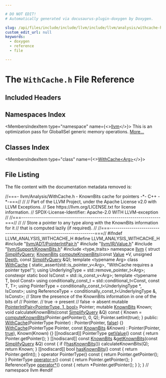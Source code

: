 ```yaml
---

# DO NOT EDIT!
# Automatically generated via docusaurus-plugin-doxygen by Doxygen.

slug: /api/files/include/include/llvm/include/llvm/analysis/withcache-h
custom_edit_url: null
keywords:
  - doxygen
  - reference
  - file

---
```





# The `WithCache.h` File Reference

<DoxygenPage pluginConfig={pluginConfig}>



## Included Headers

<IncludesList>
<IncludesListItem
  filePath="llvm/ADT/PointerIntPair.h"
  permalink="/docs/api/files/include/include/llvm/include/llvm/adt/pointerintpair-h"
  isLocal="true" />
<IncludesListItem
  filePath="llvm/IR/Value.h"
  permalink="/docs/api/files/include/include/llvm/include/llvm/ir/value-h"
  isLocal="true" />
<IncludesListItem
  filePath="llvm/Support/KnownBits.h"
  permalink="/docs/api/files/include/include/llvm/include/llvm/support/knownbits-h"
  isLocal="true" />
<IncludesListItem
  filePath="type_traits"
  permalink=""
  isLocal="false" />
</IncludesList>

## Namespaces Index

<MembersIndex>

<MembersIndexItem
  type="namespace"
  name={<><a href="/docs/api/namespaces/llvm">llvm</a></>}>
This is an optimization pass for GlobalISel generic memory operations. <a href="/docs/api/namespaces/llvm/#details">More...</a>
</MembersIndexItem>

</MembersIndex>

## Classes Index

<MembersIndex>

<MembersIndexItem
  type="class"
  name={<><a href="/docs/api/classes/llvm/withcache">WithCache&lt;Arg&gt;</a></>}>
</MembersIndexItem>

</MembersIndex>


## File Listing

The file content with the documentation metadata removed is:

<ProgramListing>

<Link id="l00001" /><CodeLine lineNumber="1"><Highlight kind="comment">//===- llvm/Analysis/WithCache.h - KnownBits cache for pointers -&#42;- C++ -&#42;-===//</Highlight><Highlight kind="normal"></Highlight></CodeLine>
<Link id="l00002" /><CodeLine lineNumber="2"><Highlight kind="normal"></Highlight><Highlight kind="comment">//</Highlight><Highlight kind="normal"></Highlight></CodeLine>
<Link id="l00003" /><CodeLine lineNumber="3"><Highlight kind="normal"></Highlight><Highlight kind="comment">// Part of the LLVM Project, under the Apache License v2.0 with LLVM Exceptions.</Highlight><Highlight kind="normal"></Highlight></CodeLine>
<Link id="l00004" /><CodeLine lineNumber="4"><Highlight kind="normal"></Highlight><Highlight kind="comment">// See https://llvm.org/LICENSE.txt for license information.</Highlight><Highlight kind="normal"></Highlight></CodeLine>
<Link id="l00005" /><CodeLine lineNumber="5"><Highlight kind="normal"></Highlight><Highlight kind="comment">// SPDX-License-Identifier: Apache-2.0 WITH LLVM-exception</Highlight><Highlight kind="normal"></Highlight></CodeLine>
<Link id="l00006" /><CodeLine lineNumber="6"><Highlight kind="normal"></Highlight><Highlight kind="comment">//</Highlight><Highlight kind="normal"></Highlight></CodeLine>
<Link id="l00007" /><CodeLine lineNumber="7"><Highlight kind="normal"></Highlight><Highlight kind="comment">//===----------------------------------------------------------------------===//</Highlight><Highlight kind="normal"></Highlight></CodeLine>
<Link id="l00008" /><CodeLine lineNumber="8"><Highlight kind="normal"></Highlight><Highlight kind="comment">//</Highlight><Highlight kind="normal"></Highlight></CodeLine>
<Link id="l00009" /><CodeLine lineNumber="9"><Highlight kind="normal"></Highlight><Highlight kind="comment">// Store a pointer to any type along with the KnownBits information for it</Highlight><Highlight kind="normal"></Highlight></CodeLine>
<Link id="l00010" /><CodeLine lineNumber="10"><Highlight kind="normal"></Highlight><Highlight kind="comment">// that is computed lazily (if required).</Highlight><Highlight kind="normal"></Highlight></CodeLine>
<Link id="l00011" /><CodeLine lineNumber="11"><Highlight kind="normal"></Highlight><Highlight kind="comment">//</Highlight><Highlight kind="normal"></Highlight></CodeLine>
<Link id="l00012" /><CodeLine lineNumber="12"><Highlight kind="normal"></Highlight><Highlight kind="comment">//===----------------------------------------------------------------------===//</Highlight><Highlight kind="normal"></Highlight></CodeLine>
<Link id="l00013" /><CodeLine lineNumber="13"><Highlight kind="normal"></Highlight></CodeLine>
<Link id="l00014" /><CodeLine lineNumber="14"><Highlight kind="normal"></Highlight><Highlight kind="preprocessor">#ifndef LLVM&#95;ANALYSIS&#95;WITHCACHE&#95;H</Highlight><Highlight kind="normal"></Highlight></CodeLine>
<Link id="l00015" /><CodeLine lineNumber="15"><Highlight kind="normal"></Highlight><Highlight kind="preprocessor">#define LLVM&#95;ANALYSIS&#95;WITHCACHE&#95;H</Highlight><Highlight kind="normal"></Highlight></CodeLine>
<Link id="l00016" /><CodeLine lineNumber="16"><Highlight kind="normal"></Highlight></CodeLine>
<Link id="l00017" /><CodeLine lineNumber="17"><Highlight kind="normal"></Highlight><Highlight kind="preprocessor">#include &quot;<a href="/docs/api/files/include/include/llvm/include/llvm/adt/pointerintpair-h">llvm/ADT/PointerIntPair.h</a>&quot;</Highlight><Highlight kind="normal"></Highlight></CodeLine>
<Link id="l00018" /><CodeLine lineNumber="18"><Highlight kind="normal"></Highlight><Highlight kind="preprocessor">#include &quot;<a href="/docs/api/files/include/include/llvm/include/llvm/ir/value-h">llvm/IR/Value.h</a>&quot;</Highlight><Highlight kind="normal"></Highlight></CodeLine>
<Link id="l00019" /><CodeLine lineNumber="19"><Highlight kind="normal"></Highlight><Highlight kind="preprocessor">#include &quot;<a href="/docs/api/files/include/include/llvm/include/llvm/support/knownbits-h">llvm/Support/KnownBits.h</a>&quot;</Highlight><Highlight kind="normal"></Highlight></CodeLine>
<Link id="l00020" /><CodeLine lineNumber="20"><Highlight kind="normal"></Highlight><Highlight kind="preprocessor">#include &lt;type&#95;traits&gt;</Highlight><Highlight kind="normal"></Highlight></CodeLine>
<Link id="l00021" /><CodeLine lineNumber="21"><Highlight kind="normal"></Highlight></CodeLine>
<Link id="l00022" /><CodeLine lineNumber="22"><Highlight kind="normal"></Highlight><Highlight kind="keyword">namespace </Highlight><Highlight kind="normal"><a href="/docs/api/namespaces/llvm">llvm</a> &#123;</Highlight></CodeLine>
<Link id="l00023" /><CodeLine lineNumber="23"><Highlight kind="normal"></Highlight><Highlight kind="keyword">struct </Highlight><Highlight kind="normal"><a href="/docs/api/structs/llvm/simplifyquery">SimplifyQuery</a>;</Highlight></CodeLine>
<Link id="l00024" /><CodeLine lineNumber="24"><Highlight kind="normal"><a href="/docs/api/structs/llvm/knownbits">KnownBits</a> <a href="/docs/api/namespaces/llvm/#ab2c2c51743fb4a1b17c59563909f3f24">computeKnownBits</a>(</Highlight><Highlight kind="keyword">const</Highlight><Highlight kind="normal"> <a href="/docs/api/classes/llvm/value">Value</a> &#42;V, </Highlight><Highlight kind="keywordtype">unsigned</Highlight><Highlight kind="normal"> <a href="/docs/api/namespaces/llvm/#a1eb5609345b906d024fbf9e4bc1adc06afe578efb7ca235af77fb0eef7edcf639">Depth</a>,</Highlight></CodeLine>
<Link id="l00025" /><CodeLine lineNumber="25"><Highlight kind="normal">                           </Highlight><Highlight kind="keyword">const</Highlight><Highlight kind="normal"> <a href="/docs/api/structs/llvm/simplifyquery">SimplifyQuery</a> &amp;Q);</Highlight></CodeLine>
<Link id="l00026" /><CodeLine lineNumber="26"><Highlight kind="normal"></Highlight></CodeLine>
<Link id="l00027" /><CodeLine lineNumber="27" lineLink="/docs/api/classes/llvm/withcache"><Highlight kind="normal"></Highlight><Highlight kind="keyword">template</Highlight><Highlight kind="normal"> &lt;</Highlight><Highlight kind="keyword">typename</Highlight><Highlight kind="normal"> Arg&gt; </Highlight><Highlight kind="keyword">class </Highlight><Highlight kind="normal"><a href="/docs/api/classes/llvm/withcache/#a4b011886b87d73c19fc1c86b19e924ed">WithCache</a> &#123;</Highlight></CodeLine>
<Link id="l00028" /><CodeLine lineNumber="28"><Highlight kind="normal">  </Highlight><Highlight kind="keyword">static&#95;assert</Highlight><Highlight kind="normal">(std::is&#95;pointer&#95;v&lt;Arg&gt;, </Highlight><Highlight kind="stringliteral">&quot;WithCache requires a pointer type!&quot;</Highlight><Highlight kind="normal">);</Highlight></CodeLine>
<Link id="l00029" /><CodeLine lineNumber="29"><Highlight kind="normal"></Highlight></CodeLine>
<Link id="l00030" /><CodeLine lineNumber="30"><Highlight kind="normal">  </Highlight><Highlight kind="keyword">using </Highlight><Highlight kind="normal">UnderlyingType = std::remove&#95;pointer&#95;t&lt;Arg&gt;;</Highlight></CodeLine>
<Link id="l00031" /><CodeLine lineNumber="31"><Highlight kind="normal">  </Highlight><Highlight kind="keyword">constexpr</Highlight><Highlight kind="normal"> </Highlight><Highlight kind="keyword">static</Highlight><Highlight kind="normal"> </Highlight><Highlight kind="keywordtype">bool</Highlight><Highlight kind="normal"> IsConst = std::is&#95;const&#95;v&lt;Arg&gt;;</Highlight></CodeLine>
<Link id="l00032" /><CodeLine lineNumber="32"><Highlight kind="normal"></Highlight></CodeLine>
<Link id="l00033" /><CodeLine lineNumber="33"><Highlight kind="normal">  </Highlight><Highlight kind="keyword">template</Highlight><Highlight kind="normal"> &lt;</Highlight><Highlight kind="keyword">typename</Highlight><Highlight kind="normal"> T, </Highlight><Highlight kind="keywordtype">bool</Highlight><Highlight kind="normal"> Const&gt;</Highlight></CodeLine>
<Link id="l00034" /><CodeLine lineNumber="34"><Highlight kind="normal">  </Highlight><Highlight kind="keyword">using </Highlight><Highlight kind="normal">conditionally&#95;const&#95;t = std::conditional&#95;t&lt;Const, const T, T&gt;;</Highlight></CodeLine>
<Link id="l00035" /><CodeLine lineNumber="35"><Highlight kind="normal"></Highlight></CodeLine>
<Link id="l00036" /><CodeLine lineNumber="36"><Highlight kind="normal">  </Highlight><Highlight kind="keyword">using </Highlight><Highlight kind="normal">PointerType = conditionally&#95;const&#95;t&lt;UnderlyingType &#42;, IsConst&gt;;</Highlight></CodeLine>
<Link id="l00037" /><CodeLine lineNumber="37"><Highlight kind="normal">  </Highlight><Highlight kind="keyword">using </Highlight><Highlight kind="normal">ReferenceType = conditionally&#95;const&#95;t&lt;UnderlyingType &amp;, IsConst&gt;;</Highlight></CodeLine>
<Link id="l00038" /><CodeLine lineNumber="38"><Highlight kind="normal"></Highlight></CodeLine>
<Link id="l00039" /><CodeLine lineNumber="39"><Highlight kind="normal">  </Highlight><Highlight kind="comment">// Store the presence of the KnownBits information in one of the bits of</Highlight><Highlight kind="normal"></Highlight></CodeLine>
<Link id="l00040" /><CodeLine lineNumber="40"><Highlight kind="normal">  </Highlight><Highlight kind="comment">// Pointer.</Highlight><Highlight kind="normal"></Highlight></CodeLine>
<Link id="l00041" /><CodeLine lineNumber="41"><Highlight kind="normal">  </Highlight><Highlight kind="comment">// true  -&gt; present</Highlight><Highlight kind="normal"></Highlight></CodeLine>
<Link id="l00042" /><CodeLine lineNumber="42"><Highlight kind="normal">  </Highlight><Highlight kind="comment">// false -&gt; absent</Highlight><Highlight kind="normal"></Highlight></CodeLine>
<Link id="l00043" /><CodeLine lineNumber="43"><Highlight kind="normal">  </Highlight><Highlight kind="keyword">mutable</Highlight><Highlight kind="normal"> <a href="/docs/api/classes/llvm/pointerintpair">PointerIntPair&lt;PointerType, 1, bool&gt;</a> Pointer;</Highlight></CodeLine>
<Link id="l00044" /><CodeLine lineNumber="44"><Highlight kind="normal">  </Highlight><Highlight kind="keyword">mutable</Highlight><Highlight kind="normal"> <a href="/docs/api/structs/llvm/knownbits">KnownBits</a> Known;</Highlight></CodeLine>
<Link id="l00045" /><CodeLine lineNumber="45"><Highlight kind="normal"></Highlight></CodeLine>
<Link id="l00046" /><CodeLine lineNumber="46"><Highlight kind="normal">  </Highlight><Highlight kind="keywordtype">void</Highlight><Highlight kind="normal"> calculateKnownBits(</Highlight><Highlight kind="keyword">const</Highlight><Highlight kind="normal"> <a href="/docs/api/structs/llvm/simplifyquery">SimplifyQuery</a> &amp;Q)</Highlight><Highlight kind="keyword"> const </Highlight><Highlight kind="normal">&#123;</Highlight></CodeLine>
<Link id="l00047" /><CodeLine lineNumber="47"><Highlight kind="normal">    Known = <a href="/docs/api/namespaces/llvm/#ab2c2c51743fb4a1b17c59563909f3f24">computeKnownBits</a>(Pointer.getPointer(), 0, Q);</Highlight></CodeLine>
<Link id="l00048" /><CodeLine lineNumber="48"><Highlight kind="normal">    Pointer.setInt(</Highlight><Highlight kind="keyword">true</Highlight><Highlight kind="normal">);</Highlight></CodeLine>
<Link id="l00049" /><CodeLine lineNumber="49"><Highlight kind="normal">  &#125;</Highlight></CodeLine>
<Link id="l00050" /><CodeLine lineNumber="50"><Highlight kind="normal"></Highlight></CodeLine>
<Link id="l00051" /><CodeLine lineNumber="51"><Highlight kind="normal"></Highlight><Highlight kind="keyword">public</Highlight><Highlight kind="normal">:</Highlight></CodeLine>
<Link id="l00052" /><CodeLine lineNumber="52" lineLink="/docs/api/classes/llvm/withcache/#a4b011886b87d73c19fc1c86b19e924ed"><Highlight kind="normal">  <a href="/docs/api/classes/llvm/withcache/#a4b011886b87d73c19fc1c86b19e924ed">WithCache</a>(PointerType Pointer) : Pointer(Pointer, <a href="/docs/api/namespaces/false">false</a>) &#123;&#125;</Highlight></CodeLine>
<Link id="l00053" /><CodeLine lineNumber="53" lineLink="/docs/api/classes/llvm/withcache/#a74630a9dd47263a96aa560fb905ed58a"><Highlight kind="normal">  <a href="/docs/api/classes/llvm/withcache/#a74630a9dd47263a96aa560fb905ed58a">WithCache</a>(PointerType Pointer, </Highlight><Highlight kind="keyword">const</Highlight><Highlight kind="normal"> <a href="/docs/api/structs/llvm/knownbits">KnownBits</a> &amp;Known)</Highlight></CodeLine>
<Link id="l00054" /><CodeLine lineNumber="54"><Highlight kind="normal">      : Pointer(Pointer, <a href="/docs/api/files/lib/lib/analysis/basicaliasanalysis-cpp/#af6d5cafbdfc5313e65d990120021a3ec">true</a>), Known(Known) &#123;&#125;</Highlight></CodeLine>
<Link id="l00055" /><CodeLine lineNumber="55"><Highlight kind="normal"></Highlight></CodeLine>
<Link id="l00056" /><CodeLine lineNumber="56" lineLink="/docs/api/classes/llvm/withcache/#afa97cf53309148907e4f8d44df210dfb"><Highlight kind="normal">  &#91;&#91;nodiscard&#93;&#93; PointerType <a href="/docs/api/classes/llvm/withcache/#afa97cf53309148907e4f8d44df210dfb">getValue</a>()</Highlight><Highlight kind="keyword"> const </Highlight><Highlight kind="normal">&#123; </Highlight><Highlight kind="keywordflow">return</Highlight><Highlight kind="normal"> Pointer.getPointer(); &#125;</Highlight></CodeLine>
<Link id="l00057" /><CodeLine lineNumber="57"><Highlight kind="normal"></Highlight></CodeLine>
<Link id="l00058" /><CodeLine lineNumber="58" lineLink="/docs/api/classes/llvm/withcache/#aab93205a6c4ad019e5f3a10d49fa4b5e"><Highlight kind="normal">  &#91;&#91;nodiscard&#93;&#93; </Highlight><Highlight kind="keyword">const</Highlight><Highlight kind="normal"> <a href="/docs/api/structs/llvm/knownbits">KnownBits</a> &amp;<a href="/docs/api/classes/llvm/withcache/#aab93205a6c4ad019e5f3a10d49fa4b5e">getKnownBits</a>(</Highlight><Highlight kind="keyword">const</Highlight><Highlight kind="normal"> <a href="/docs/api/structs/llvm/simplifyquery">SimplifyQuery</a> &amp;Q)</Highlight><Highlight kind="keyword"> const </Highlight><Highlight kind="normal">&#123;</Highlight></CodeLine>
<Link id="l00059" /><CodeLine lineNumber="59"><Highlight kind="normal">    </Highlight><Highlight kind="keywordflow">if</Highlight><Highlight kind="normal"> (!<a href="/docs/api/classes/llvm/withcache/#a138c18e1b12fb578c23f8ea54a0e4e5b">hasKnownBits</a>())</Highlight></CodeLine>
<Link id="l00060" /><CodeLine lineNumber="60"><Highlight kind="normal">      calculateKnownBits(Q);</Highlight></CodeLine>
<Link id="l00061" /><CodeLine lineNumber="61"><Highlight kind="normal">    </Highlight><Highlight kind="keywordflow">return</Highlight><Highlight kind="normal"> Known;</Highlight></CodeLine>
<Link id="l00062" /><CodeLine lineNumber="62"><Highlight kind="normal">  &#125;</Highlight></CodeLine>
<Link id="l00063" /><CodeLine lineNumber="63"><Highlight kind="normal"></Highlight></CodeLine>
<Link id="l00064" /><CodeLine lineNumber="64" lineLink="/docs/api/classes/llvm/withcache/#a138c18e1b12fb578c23f8ea54a0e4e5b"><Highlight kind="normal">  &#91;&#91;nodiscard&#93;&#93; </Highlight><Highlight kind="keywordtype">bool</Highlight><Highlight kind="normal"> <a href="/docs/api/classes/llvm/withcache/#a138c18e1b12fb578c23f8ea54a0e4e5b">hasKnownBits</a>()</Highlight><Highlight kind="keyword"> const </Highlight><Highlight kind="normal">&#123; </Highlight><Highlight kind="keywordflow">return</Highlight><Highlight kind="normal"> Pointer.getInt(); &#125;</Highlight></CodeLine>
<Link id="l00065" /><CodeLine lineNumber="65"><Highlight kind="normal"></Highlight></CodeLine>
<Link id="l00066" /><CodeLine lineNumber="66" lineLink="/docs/api/classes/llvm/withcache/#a6712333e2993498100ec59eece7f4873"><Highlight kind="normal">  </Highlight><Highlight kind="keyword">operator</Highlight><Highlight kind="normal"> PointerType()</Highlight><Highlight kind="keyword"> const </Highlight><Highlight kind="normal">&#123; </Highlight><Highlight kind="keywordflow">return</Highlight><Highlight kind="normal"> Pointer.getPointer(); &#125;</Highlight></CodeLine>
<Link id="l00067" /><CodeLine lineNumber="67" lineLink="/docs/api/classes/llvm/withcache/#a103d3d449235a170ee6ce8919511b2d9"><Highlight kind="normal">  PointerType <a href="/docs/api/classes/llvm/withcache/#a103d3d449235a170ee6ce8919511b2d9">operator-&gt;</a>()</Highlight><Highlight kind="keyword"> const </Highlight><Highlight kind="normal">&#123; </Highlight><Highlight kind="keywordflow">return</Highlight><Highlight kind="normal"> Pointer.getPointer(); &#125;</Highlight></CodeLine>
<Link id="l00068" /><CodeLine lineNumber="68" lineLink="/docs/api/classes/llvm/withcache/#af54603713b03ea30fa4303e173971ada"><Highlight kind="normal">  ReferenceType <a href="/docs/api/classes/llvm/withcache/#af54603713b03ea30fa4303e173971ada">operator&#42;</a>()</Highlight><Highlight kind="keyword"> const </Highlight><Highlight kind="normal">&#123; </Highlight><Highlight kind="keywordflow">return</Highlight><Highlight kind="normal"> &#42;Pointer.getPointer(); &#125;</Highlight></CodeLine>
<Link id="l00069" /><CodeLine lineNumber="69"><Highlight kind="normal">&#125;;</Highlight></CodeLine>
<Link id="l00070" /><CodeLine lineNumber="70"><Highlight kind="normal">&#125; </Highlight><Highlight kind="comment">// namespace llvm</Highlight><Highlight kind="normal"></Highlight></CodeLine>
<Link id="l00071" /><CodeLine lineNumber="71"><Highlight kind="normal"></Highlight></CodeLine>
<Link id="l00072" /><CodeLine lineNumber="72"><Highlight kind="normal"></Highlight><Highlight kind="preprocessor">#endif</Highlight></CodeLine>

</ProgramListing>

</DoxygenPage>
